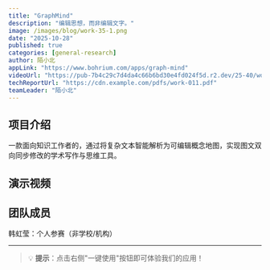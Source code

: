 ```yaml
---
title: "GraphMind"
description: "编辑思想，而非编辑文字。"
image: /images/blog/work-35-1.png
date: "2025-10-28"
published: true
categories: [general-research]
author: 陌小北
appLink: "https://www.bohrium.com/apps/graph-mind"
videoUrl: "https://pub-7b4c29c7d4da4c66b6bd30e4fd024f5d.r2.dev/25-40/work-video-35.mp4"
techReportUrl: "https://cdn.example.com/pdfs/work-011.pdf"
teamLeader: "陌小北"
---
```


## 项目介绍

一款面向知识工作者的，通过将复杂文本智能解析为可编辑概念地图，实现图文双向同步修改的学术写作与思维工具。

## 演示视频

<VideoPlayer
  src="https://pub-7b4c29c7d4da4c66b6bd30e4fd024f5d.r2.dev/25-40/work-video-35.mp4"
  poster="/images/blog/work-35-2.png"
/>

## 团队成员

韩虹莹：个人参赛（非学校/机构）

---

> 💡 **提示**：点击右侧"一键使用"按钮即可体验我们的应用！
